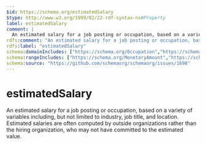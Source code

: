 ```yaml
---
$id: https://schema.org/estimatedSalary
$type: http://www.w3.org/1999/02/22-rdf-syntax-ns#Property
label: estimatedSalary
comment: |
  An estimated salary for a job posting or occupation, based on a variety of variables including, but not limited to industry, job title, and location. Estimated salaries  are often computed by outside organizations rather than the hiring organization, who may not have committed to the estimated value.
rdfs:comment: "An estimated salary for a job posting or occupation, based on a variety of variables including, but not limited to industry, job title, and location. Estimated salaries  are often computed by outside organizations rather than the hiring organization, who may not have committed to the estimated value."
rdfs:label: "estimatedSalary"
schema:domainIncludes: ["https://schema.org/Occupation","https://schema.org/JobPosting"]
schema:rangeIncludes: ["https://schema.org/MonetaryAmount","https://schema.org/MonetaryAmountDistribution","https://schema.org/Number"]
schema:source: "https://github.com/schemaorg/schemaorg/issues/1698"
---
```


# estimatedSalary

An estimated salary for a job posting or occupation, based on a variety of variables including, but not limited to industry, job title, and location. Estimated salaries  are often computed by outside organizations rather than the hiring organization, who may not have committed to the estimated value.

